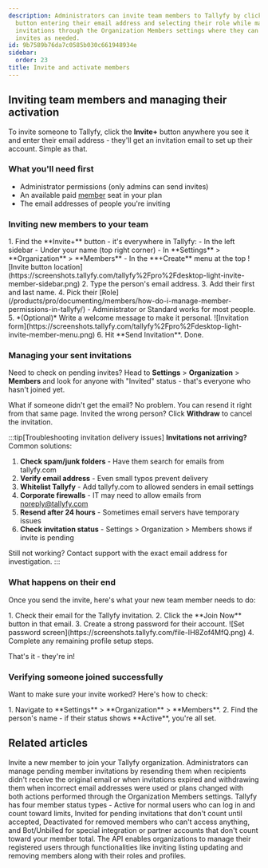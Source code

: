 ```yaml
---
description: Administrators can invite team members to Tallyfy by clicking the Invite+
  button entering their email address and selecting their role while managing pending
  invitations through the Organization Members settings where they can resend or withdraw
  invites as needed.
id: 9b7589b76da7c0585b030c661948934e
sidebar:
  order: 23
title: Invite and activate members
---
```



## Inviting team members and managing their activation

To invite someone to Tallyfy, click the **Invite+** button anywhere you see it and enter their email address - they'll get an invitation email to set up their account. Simple as that.

### What you'll need first
- Administrator permissions (only admins can send invites)
- An available paid [member](/products/pro/documenting/members/) seat in your plan
- The email addresses of people you're inviting

### Inviting new members to your team

<Steps>
1. Find the **Invite+** button - it's everywhere in Tallyfy:
    - In the left sidebar
    - Under your name (top right corner)
    - In **Settings** > **Organization** > **Members**
    - In the **+Create** menu at the top
   ![Invite button location](https://screenshots.tallyfy.com/tallyfy%2Fpro%2Fdesktop-light-invite-member-sidebar.png)
2. Type the person's email address.
3. Add their first and last name.
4. Pick their [Role](/products/pro/documenting/members/how-do-i-manage-member-permissions-in-tallyfy/) - Administrator or Standard works for most people.
5. *(Optional)* Write a welcome message to make it personal.
   ![Invitation form](https://screenshots.tallyfy.com/tallyfy%2Fpro%2Fdesktop-light-invite-member-menu.png)
6. Hit **Send Invitation**. Done.
</Steps>

### Managing your sent invitations

Need to check on pending invites? Head to **Settings** > **Organization** > **Members** and look for anyone with "Invited" status - that's everyone who hasn't joined yet.

What if someone didn't get the email? No problem. You can resend it right from that same page. Invited the wrong person? Click **Withdraw** to cancel the invitation.

:::tip[Troubleshooting invitation delivery issues]
**Invitations not arriving?** Common solutions:
1. **Check spam/junk folders** - Have them search for emails from tallyfy.com
2. **Verify email address** - Even small typos prevent delivery
3. **Whitelist Tallyfy** - Add tallyfy.com to allowed senders in email settings
4. **Corporate firewalls** - IT may need to allow emails from noreply@tallyfy.com
5. **Resend after 24 hours** - Sometimes email servers have temporary issues
6. **Check invitation status** - Settings > Organization > Members shows if invite is pending

Still not working? Contact support with the exact email address for investigation.
:::

### What happens on their end

Once you send the invite, here's what your new team member needs to do:

<Steps>
1. Check their email for the Tallyfy invitation.
2. Click the **Join Now** button in that email.
3. Create a strong password for their account.
   ![Set password screen](https://screenshots.tallyfy.com/file-IH8Zof4MfQ.png)
4. Complete any remaining profile setup steps.
</Steps>

That's it - they're in!

### Verifying someone joined successfully

Want to make sure your invite worked? Here's how to check:

<Steps>
1. Navigate to **Settings** > **Organization** > **Members**.
2. Find the person's name - if their status shows **Active**, you're all set.
</Steps>


## Related articles
<CardGrid>
<LinkTitleCard header="<b>Members > Invite member</b>" href="/products/pro/integrations/open-api/code-samples/members/invite-member/" > Invite a new member to join your Tallyfy organization. </LinkTitleCard>
<LinkTitleCard header="<b>Members > Resending or withdrawing invites</b>" href="/products/pro/documenting/members/how-to-resend-or-withdraw-invites-in-tallyfy/" > Administrators can manage pending member invitations by resending them when recipients didn't receive the original email or when invitations expired and withdrawing them when incorrect email addresses were used or plans changed with both actions performed through the Organization Members settings. </LinkTitleCard>
<LinkTitleCard header="<b>Org Settings > Member statuses</b>" href="/products/pro/settings/org-settings/understanding-member-statuses/" > Tallyfy has four member status types - Active for normal users who can log in and count toward limits, Invited for pending invitations that don't count until accepted, Deactivated for removed members who can't access anything, and Bot/Unbilled for special integration or partner accounts that don't count toward your member total. </LinkTitleCard>
<LinkTitleCard header="<b>Code Samples > Managing members (Users)</b>" href="/products/pro/integrations/open-api/code-samples/members/" > The API enables organizations to manage their registered users through functionalities like inviting listing updating and removing members along with their roles and profiles. </LinkTitleCard>
</CardGrid>